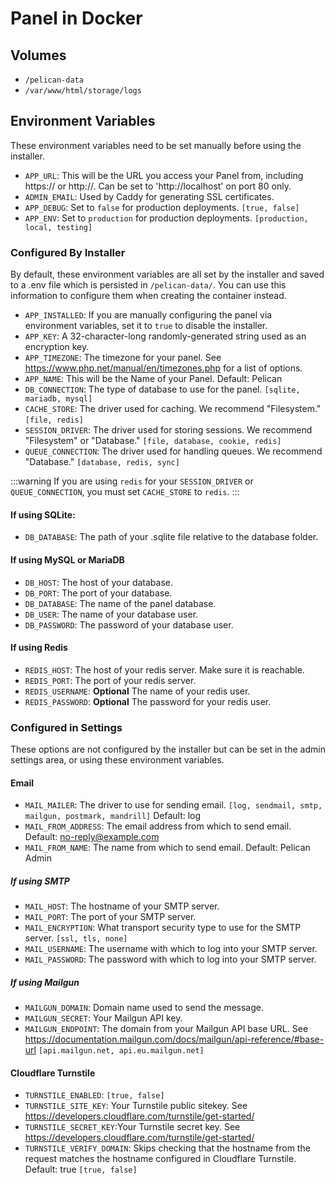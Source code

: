 # Panel in Docker

## Volumes
- `/pelican-data`
- `/var/www/html/storage/logs`

## Environment Variables
These environment variables need to be set manually before using the installer.

- `APP_URL`: This will be the URL you access your Panel from, including https:// or http://. Can be set to 'http://localhost' on port 80 only.
- `ADMIN_EMAIL`: Used by Caddy for generating SSL certificates.
- `APP_DEBUG`: Set to `false` for production deployments. `[true, false]`
- `APP_ENV`: Set to `production` for production deployments. `[production, local, testing]`

### Configured By Installer
By default, these environment variables are all set by the installer and saved to a .env file which is persisted in `/pelican-data/`. You can use this information to configure them when creating the container instead.

- `APP_INSTALLED`: If you are manually configuring the panel via environment variables, set it to `true` to disable the installer.
- `APP_KEY`: A 32-character-long randomly-generated string used as an encryption key.
- `APP_TIMEZONE`: The timezone for your panel. See https://www.php.net/manual/en/timezones.php for a list of options.
- `APP_NAME`: This will be the Name of your Panel. Default: Pelican
- `DB_CONNECTION`: The type of database to use for the panel. `[sqlite, mariadb, mysql]`
- `CACHE_STORE`: The driver used for caching. We recommend "Filesystem." `[file, redis]`
- `SESSION_DRIVER`: The driver used for storing sessions. We recommend "Filesystem" or "Database." `[file, database, cookie, redis]`
- `QUEUE_CONNECTION`: The driver used for handling queues. We recommend "Database." `[database, redis, sync]`

:::warning
    If you are using `redis` for your `SESSION_DRIVER` or `QUEUE_CONNECTION`, you must set `CACHE_STORE` to `redis`.
:::

#### If using SQLite:
- `DB_DATABASE`: The path of your .sqlite file relative to the database folder.

#### If using MySQL or MariaDB
- `DB_HOST`: The host of your database.
- `DB_PORT`: The port of your database.
- `DB_DATABASE`: The name of the panel database.
- `DB_USER`: The name of your database user.
- `DB_PASSWORD`: The password of your database user.

#### If using Redis
- `REDIS_HOST`: The host of your redis server. Make sure it is reachable.
- `REDIS_PORT`: The port of your redis server.
- `REDIS_USERNAME`: **Optional** The name of your redis user.
- `REDIS_PASSWORD`: **Optional** The password for your redis user.

### Configured in Settings
These options are not configured by the installer but can be set in the admin settings area, or using these environment variables.

#### Email
- `MAIL_MAILER`: The driver to use for sending email. `[log, sendmail, smtp, mailgun, postmark, mandrill]` Default: log
- `MAIL_FROM_ADDRESS`: The email address from which to send email. Default: no-reply@example.com
- `MAIL_FROM_NAME`: The name from which to send email. Default: Pelican Admin

##### If using SMTP
- `MAIL_HOST`: The hostname of your SMTP server. 
- `MAIL_PORT`: The port of your SMTP server.
- `MAIL_ENCRYPTION`: What transport security type to use for the SMTP server. `[ssl, tls, none]`
- `MAIL_USERNAME`: The username with which to log into your SMTP server.
- `MAIL_PASSWORD`: The password with which to log into your SMTP server.

##### If using Mailgun
- `MAILGUN_DOMAIN`: Domain name used to send the message.
- `MAILGUN_SECRET`: Your Mailgun API key.
- `MAILGUN_ENDPOINT`: The domain from your Mailgun API base URL. See https://documentation.mailgun.com/docs/mailgun/api-reference/#base-url `[api.mailgun.net, api.eu.mailgun.net]`

#### Cloudflare Turnstile
- `TURNSTILE_ENABLED`: `[true, false]`
- `TURNSTILE_SITE_KEY`: Your Turnstile public sitekey. See https://developers.cloudflare.com/turnstile/get-started/
- `TURNSTILE_SECRET_KEY`:Your Turnstile secret key. See https://developers.cloudflare.com/turnstile/get-started/
- `TURNSTILE_VERIFY_DOMAIN`: Skips checking that the hostname from the request matches the hostname configured in Cloudflare Turnstile. Default: true `[true, false]`
